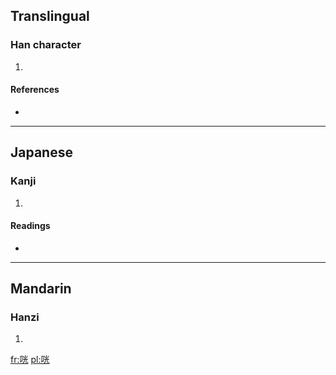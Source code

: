 ==Translingual==

===Han character===
{{Han char|rn=30|rad=口|as=06|sn=9|four=|canj=口火一山 (RFMU)}}

# {{defn|Han|sort=口06}}

====References====
* {{Han ref|kx=0186.030|dkj=03530|dj=0405.250|hdz=10615.010|uh=54A3|ud=21667}}

----

==Japanese==

===Kanji===
{{ja-kanji|grade=|rs=口06}}

# {{defn|Japanese|sort=口06}}

====Readings====
* {{ja-readings|on=[[こう]] (kō)|kun=}}

----

==Mandarin==

===Hanzi===
{{cmn-hanzi|pin=[[guāng]] ([[guang1]])|wg=kuang<sup>1</sup>}}

# {{defn|Mandarin|sort=口06}}

[[fr:咣]]
[[pl:咣]]